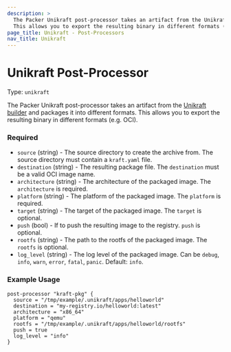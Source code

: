 ```yaml
---
description: >
  The Packer Unikraft post-processor takes an artifact from the Unikraft builder and packages it into different formats.
  This allows you to export the resulting binary in different formats (e.g. OCI).
page_title: Unikraft - Post-Processors
nav_title: Unikraft
---
```


# Unikraft Post-Processor

Type: `unikraft`

The Packer Unikraft post-processor takes an artifact from the [Unikraft builder](/packer/plugins/builders/unikraft) and packages it into different formats.
This allows you to export the resulting binary in different formats (e.g. OCI).

### Required

- `source` (string) - The source directory to create the archive from. The source directory must contain a `kraft.yaml` file.
- `destination` (string) - The resulting package file. The `destination` must be a valid OCI image name.
- `architecture` (string) - The architecture of the packaged image. The `architecture` is required.
- `platform` (string) - The platform of the packaged image. The `platform` is required.
- `target` (string) - The target of the packaged image. The `target` is optional.
- `push` (bool) - If to push the resulting image to the registry. `push` is optional.
- `rootfs` (string) - The path to the rootfs of the packaged image. The `rootfs` is optional.
- `log_level` (string) - The log level of the packaged image. Can be `debug`, `info`, `warn`, `error`, `fatal`, `panic`. Default: `info`.

### Example Usage

```hcl
post-processor "kraft-pkg" {
  source = "/tmp/example/.unikraft/apps/helloworld"
  destination = "my-registry.io/helloworld:latest"
  architecture = "x86_64"
  platform = "qemu"
  rootfs = "/tmp/example/.unikraft/apps/helloworld/rootfs"
  push = true
  log_level = "info"
}
```
